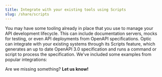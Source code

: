 ```yaml
---
title: Integrate with your existing tools using Scripts
slug: /share/scripts
---
```



You may have some tooling already in place that you use to manage your API development lifecycle. This can include documentation servers, mocks for testing, or even API deployments from OpenAPI specifications. Optic can integrate with your existing systems through its Scripts feature, which generates an up to date OpenAPI 3.0 specification and runs a command or script to process the specification. We've included some examples from popular integrations:

<ShowAllScripts />

Are we missing something? **Let us know!**